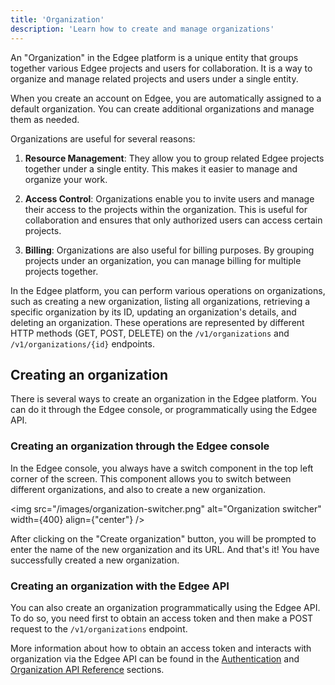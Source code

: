 ```yaml
---
title: 'Organization'
description: 'Learn how to create and manage organizations'
---
```


An "Organization" in the Edgee platform is a unique entity that groups together various Edgee projects and users for collaboration. 
It is a way to organize and manage related projects and users under a single entity.

When you create an account on Edgee, you are automatically assigned to a default organization. You can create additional organizations and manage them as needed.

Organizations are useful for several reasons:

1. **Resource Management**: They allow you to group related Edgee projects together under a single entity. This makes it easier to manage and organize your work.

2. **Access Control**: Organizations enable you to invite users and manage their access to the projects within the organization. This is useful for collaboration and ensures that only authorized users can access certain projects.

3. **Billing**: Organizations are also useful for billing purposes. By grouping projects under an organization, you can manage billing for multiple projects together.

In the Edgee platform, you can perform various operations on organizations, such as creating a new organization, listing all organizations, retrieving a specific organization by its ID, updating an organization's details, and deleting an organization. These operations are represented by different HTTP methods (GET, POST, DELETE) on the `/v1/organizations` and `/v1/organizations/{id}` endpoints.

## Creating an organization

There is several ways to create an organization in the Edgee platform. 
You can do it through the Edgee console, or programmatically using the Edgee API.

### Creating an organization through the Edgee console

In the Edgee console, you always have a switch component in the top left corner of the screen. 
This component allows you to switch between different organizations, and also to create a new organization.

<img
  src="/images/organization-switcher.png"
  alt="Organization switcher"
  width={400}
  align={"center"}
/>

After clicking on the "Create organization" button, you will be prompted to enter the name of the new organization and its URL.
And that's it! You have successfully created a new organization.

### Creating an organization with the Edgee API

You can also create an organization programmatically using the Edgee API.
To do so, you need first to obtain an access token and then make a POST request to the `/v1/organizations` endpoint.

More information about how to obtain an access token and interacts with organization 
via the Edgee API can be found in the [Authentication](/api-reference/authentication) and [Organization API Reference](/api-reference/organizations/endpoints) sections.



